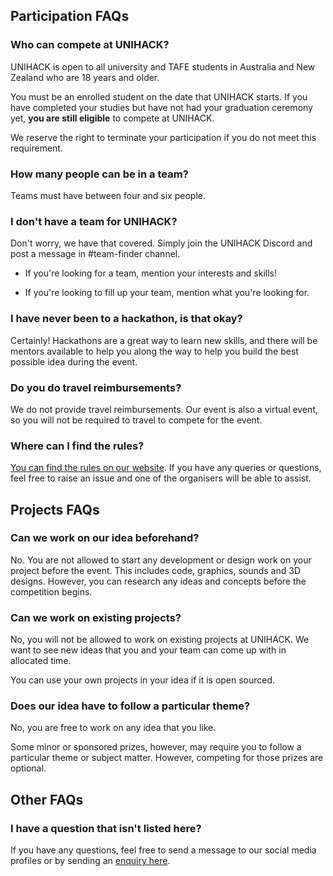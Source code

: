 ## Participation FAQs

### Who can compete at UNIHACK?

UNIHACK is open to all university and TAFE students in Australia and New Zealand
who are 18 years and older.

You must be an enrolled student on the date that UNIHACK starts. If you have
completed your studies but have not had your graduation ceremony yet,
**you are still eligible** to compete at UNIHACK.

We reserve the right to terminate your participation if you do not meet this
requirement.

### How many people can be in a team?

Teams must have between four and six people.

### I don't have a team for UNIHACK?

Don't worry, we have that covered. Simply join the UNIHACK Discord and post a
message in #team-finder channel.

- If you're looking for a team, mention your interests and skills!

- If you're looking to fill up your team, mention what you're looking for.

### I have never been to a hackathon, is that okay?

Certainly! Hackathons are a great way to learn new skills, and there will be
mentors available to help you along the way to help you build the best possible
idea during the event.

### Do you do travel reimbursements?

We do not provide travel reimbursements. Our event is also a virtual event, so you
will not be required to travel to compete for the event.

### Where can I find the rules?

[You can find the rules on our website][rules]. If you have any queries or questions,
feel free to raise an issue and one of the organisers will be able to assist.

## Projects FAQs

### Can we work on our idea beforehand?

No. You are not allowed to start any development or design work on your project
before the event. This includes code, graphics, sounds and 3D designs. However,
you can research any ideas and concepts before the competition begins.

### Can we work on existing projects?

No, you will not be allowed to work on existing projects at UNIHACK. We want to
see new ideas that you and your team can come up with in allocated time.

You can use your own projects in your idea if it is open sourced.

### Does our idea have to follow a particular theme?

No, you are free to work on any idea that you like.

Some minor or sponsored prizes, however, may require you to follow a particular
theme or subject matter. However, competing for those prizes are optional.

## Other FAQs

### I have a question that isn't listed here?

If you have any questions, feel free to send a message to our social media profiles
or by sending an [enquiry here][contact].

[rules]: https://unihack.net/rules
[contact]: https://unihack.net/contact
